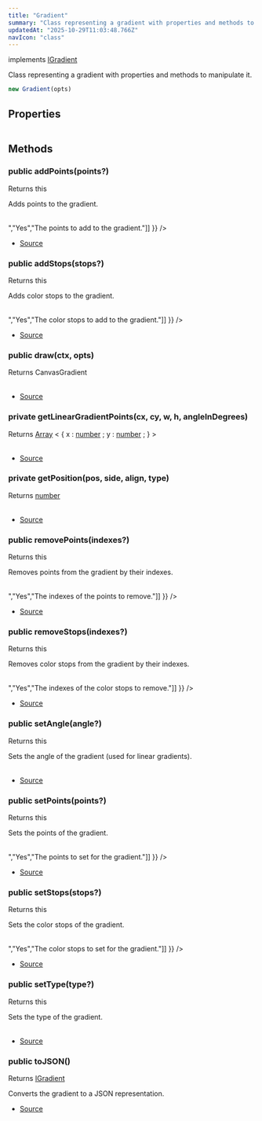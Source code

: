 ```yaml
---
title: "Gradient"
summary: "Class representing a gradient with properties and methods to manipulate it."
updatedAt: "2025-10-29T11:03:48.766Z"
navIcon: "class"
---
```



implements [IGradient](/LazyCanvas/interfaces/IGradient)

Class representing a gradient with properties and methods to manipulate it.



```typescript
new Gradient(opts)
```
<Table data={{ headers: [{"content":"Parameter","key":"parameter","sortable":true},{"content":"Type","key":"type","sortable":true},{"content":"Optional","key":"optional","sortable":true},{"content":"Description","key":"description"}], rows: [["opts","\\{\n  props: IGradient\n}","Yes","Optional properties for the gradient."]] }} />


## Properties
<Table data={{ headers: [{"content":"Name","key":"name","sortable":true},{"content":"Access Modifier","key":"access","sortable":true},{"content":"Type","key":"type","sortable":true},{"content":"Description","key":"desc"}], rows: [["angle","public ","[any](https://developer.mozilla.org/en-US/docs/Web/JavaScript/Reference/Global_Objects/Object)","The angle of the gradient (optional, used for linear gradients)."],["fillType","public ","[any](https://developer.mozilla.org/en-US/docs/Web/JavaScript/Reference/Global_Objects/Object)","The type of fill, which is always `Gradient`."],["points","public ","[any](https://developer.mozilla.org/en-US/docs/Web/JavaScript/Reference/Global_Objects/Object)","The points defining the gradient."],["stops","public ","[any](https://developer.mozilla.org/en-US/docs/Web/JavaScript/Reference/Global_Objects/Object)","The color stops for the gradient."],["type","public ","[any](https://developer.mozilla.org/en-US/docs/Web/JavaScript/Reference/Global_Objects/Object)","The type of gradient (e.g., linear, radial, conic)."]] }} />

## Methods

### public addPoints(points?)
Returns this

Adds points to the gradient.



<Table data={{ headers: [{"content":"Parameter","key":"parameter","sortable":true},{"content":"Type","key":"type","sortable":true},{"content":"Optional","key":"optional","sortable":true},{"content":"Description","key":"description"}], rows: [["points","[Array](https://developer.mozilla.org/en-US/docs/Web/JavaScript/Reference/Global_Objects/Array) \\< [GradientPoint](/LazyCanvas/interfaces/GradientPoint) \\>","Yes","The points to add to the gradient."]] }} />



- [Source](https://github.com/NMMTY/LazyCanvas/blob/e5b83021346e886d435469de8abb93654e0fb45d/packages/lazycanvas/src/structures/helpers/Gradient.ts#L127)

### public addStops(stops?)
Returns this

Adds color stops to the gradient.



<Table data={{ headers: [{"content":"Parameter","key":"parameter","sortable":true},{"content":"Type","key":"type","sortable":true},{"content":"Optional","key":"optional","sortable":true},{"content":"Description","key":"description"}], rows: [["stops","[Array](https://developer.mozilla.org/en-US/docs/Web/JavaScript/Reference/Global_Objects/Array) \\< [GradientColorStop](/LazyCanvas/interfaces/GradientColorStop) \\>","Yes","The color stops to add to the gradient."]] }} />



- [Source](https://github.com/NMMTY/LazyCanvas/blob/e5b83021346e886d435469de8abb93654e0fb45d/packages/lazycanvas/src/structures/helpers/Gradient.ts#L157)

### public draw(ctx, opts)
Returns CanvasGradient

<Table data={{ headers: [{"content":"Parameter","key":"parameter","sortable":true},{"content":"Type","key":"type","sortable":true},{"content":"Optional","key":"optional","sortable":true},{"content":"Description","key":"description"}], rows: [["ctx","SKRSContext2D","No","-"],["opts","\\{\n  debug:   [boolean](https://developer.mozilla.org/en-US/docs/Web/JavaScript/Reference/Global_Objects/Boolean) ;\n   layer :   \\{\n  align: AnyCentring,\n  height: number,\n  width: number,\n  x: number,\n  y: number\n} ;\n   manager :   [LayersManager](/LazyCanvas/Classes/General/LayersManager) ; \n}","No","-"]] }} />



- [Source](https://github.com/NMMTY/LazyCanvas/blob/e5b83021346e886d435469de8abb93654e0fb45d/packages/lazycanvas/src/structures/helpers/Gradient.ts#L192)

### private getLinearGradientPoints(cx, cy, w, h, angleInDegrees)
Returns [Array](https://developer.mozilla.org/en-US/docs/Web/JavaScript/Reference/Global_Objects/Array) \< \{ 
   x :   [number](https://developer.mozilla.org/en-US/docs/Web/JavaScript/Reference/Global_Objects/Number) ;
   y :   [number](https://developer.mozilla.org/en-US/docs/Web/JavaScript/Reference/Global_Objects/Number) ; 
} \>

<Table data={{ headers: [{"content":"Parameter","key":"parameter","sortable":true},{"content":"Type","key":"type","sortable":true},{"content":"Optional","key":"optional","sortable":true},{"content":"Description","key":"description"}], rows: [["cx","[number](https://developer.mozilla.org/en-US/docs/Web/JavaScript/Reference/Global_Objects/Number)","No","-"],["cy","[number](https://developer.mozilla.org/en-US/docs/Web/JavaScript/Reference/Global_Objects/Number)","No","-"],["w","[number](https://developer.mozilla.org/en-US/docs/Web/JavaScript/Reference/Global_Objects/Number)","No","-"],["h","[number](https://developer.mozilla.org/en-US/docs/Web/JavaScript/Reference/Global_Objects/Number)","No","-"],["angleInDegrees","[number](https://developer.mozilla.org/en-US/docs/Web/JavaScript/Reference/Global_Objects/Number)","No","-"]] }} />



- [Source](https://github.com/NMMTY/LazyCanvas/blob/e5b83021346e886d435469de8abb93654e0fb45d/packages/lazycanvas/src/structures/helpers/Gradient.ts#L296)

### private getPosition(pos, side, align, type)
Returns [number](https://developer.mozilla.org/en-US/docs/Web/JavaScript/Reference/Global_Objects/Number)

<Table data={{ headers: [{"content":"Parameter","key":"parameter","sortable":true},{"content":"Type","key":"type","sortable":true},{"content":"Optional","key":"optional","sortable":true},{"content":"Description","key":"description"}], rows: [["pos","[number](https://developer.mozilla.org/en-US/docs/Web/JavaScript/Reference/Global_Objects/Number)","No","-"],["side","[number](https://developer.mozilla.org/en-US/docs/Web/JavaScript/Reference/Global_Objects/Number)","No","-"],["align","[AnyCentring](/LazyCanvas/types/AnyCentring)","No","-"],["type","'x' 'y'","No","-"]] }} />



- [Source](https://github.com/NMMTY/LazyCanvas/blob/e5b83021346e886d435469de8abb93654e0fb45d/packages/lazycanvas/src/structures/helpers/Gradient.ts#L317)

### public removePoints(indexes?)
Returns this

Removes points from the gradient by their indexes.



<Table data={{ headers: [{"content":"Parameter","key":"parameter","sortable":true},{"content":"Type","key":"type","sortable":true},{"content":"Optional","key":"optional","sortable":true},{"content":"Description","key":"description"}], rows: [["indexes","[Array](https://developer.mozilla.org/en-US/docs/Web/JavaScript/Reference/Global_Objects/Array) \\< [number](https://developer.mozilla.org/en-US/docs/Web/JavaScript/Reference/Global_Objects/Number) \\>","Yes","The indexes of the points to remove."]] }} />



- [Source](https://github.com/NMMTY/LazyCanvas/blob/e5b83021346e886d435469de8abb93654e0fb45d/packages/lazycanvas/src/structures/helpers/Gradient.ts#L147)

### public removeStops(indexes?)
Returns this

Removes color stops from the gradient by their indexes.



<Table data={{ headers: [{"content":"Parameter","key":"parameter","sortable":true},{"content":"Type","key":"type","sortable":true},{"content":"Optional","key":"optional","sortable":true},{"content":"Description","key":"description"}], rows: [["indexes","[Array](https://developer.mozilla.org/en-US/docs/Web/JavaScript/Reference/Global_Objects/Array) \\< [number](https://developer.mozilla.org/en-US/docs/Web/JavaScript/Reference/Global_Objects/Number) \\>","Yes","The indexes of the color stops to remove."]] }} />



- [Source](https://github.com/NMMTY/LazyCanvas/blob/e5b83021346e886d435469de8abb93654e0fb45d/packages/lazycanvas/src/structures/helpers/Gradient.ts#L177)

### public setAngle(angle?)
Returns this

Sets the angle of the gradient (used for linear gradients).



<Table data={{ headers: [{"content":"Parameter","key":"parameter","sortable":true},{"content":"Type","key":"type","sortable":true},{"content":"Optional","key":"optional","sortable":true},{"content":"Description","key":"description"}], rows: [["angle","[number](https://developer.mozilla.org/en-US/docs/Web/JavaScript/Reference/Global_Objects/Number)","Yes","The angle in degrees."]] }} />



- [Source](https://github.com/NMMTY/LazyCanvas/blob/e5b83021346e886d435469de8abb93654e0fb45d/packages/lazycanvas/src/structures/helpers/Gradient.ts#L187)

### public setPoints(points?)
Returns this

Sets the points of the gradient.



<Table data={{ headers: [{"content":"Parameter","key":"parameter","sortable":true},{"content":"Type","key":"type","sortable":true},{"content":"Optional","key":"optional","sortable":true},{"content":"Description","key":"description"}], rows: [["points","[Array](https://developer.mozilla.org/en-US/docs/Web/JavaScript/Reference/Global_Objects/Array) \\< [GradientPoint](/LazyCanvas/interfaces/GradientPoint) \\>","Yes","The points to set for the gradient."]] }} />



- [Source](https://github.com/NMMTY/LazyCanvas/blob/e5b83021346e886d435469de8abb93654e0fb45d/packages/lazycanvas/src/structures/helpers/Gradient.ts#L137)

### public setStops(stops?)
Returns this

Sets the color stops of the gradient.



<Table data={{ headers: [{"content":"Parameter","key":"parameter","sortable":true},{"content":"Type","key":"type","sortable":true},{"content":"Optional","key":"optional","sortable":true},{"content":"Description","key":"description"}], rows: [["stops","[Array](https://developer.mozilla.org/en-US/docs/Web/JavaScript/Reference/Global_Objects/Array) \\< [GradientColorStop](/LazyCanvas/interfaces/GradientColorStop) \\>","Yes","The color stops to set for the gradient."]] }} />



- [Source](https://github.com/NMMTY/LazyCanvas/blob/e5b83021346e886d435469de8abb93654e0fb45d/packages/lazycanvas/src/structures/helpers/Gradient.ts#L167)

### public setType(type?)
Returns this

Sets the type of the gradient.



<Table data={{ headers: [{"content":"Parameter","key":"parameter","sortable":true},{"content":"Type","key":"type","sortable":true},{"content":"Optional","key":"optional","sortable":true},{"content":"Description","key":"description"}], rows: [["type","[AnyGradientType](/LazyCanvas/types/AnyGradientType)","Yes","The type of the gradient (e.g., linear, radial, conic)."]] }} />



- [Source](https://github.com/NMMTY/LazyCanvas/blob/e5b83021346e886d435469de8abb93654e0fb45d/packages/lazycanvas/src/structures/helpers/Gradient.ts#L117)

### public toJSON()
Returns [IGradient](/LazyCanvas/interfaces/IGradient)

Converts the gradient to a JSON representation.



- [Source](https://github.com/NMMTY/LazyCanvas/blob/e5b83021346e886d435469de8abb93654e0fb45d/packages/lazycanvas/src/structures/helpers/Gradient.ts#L286)